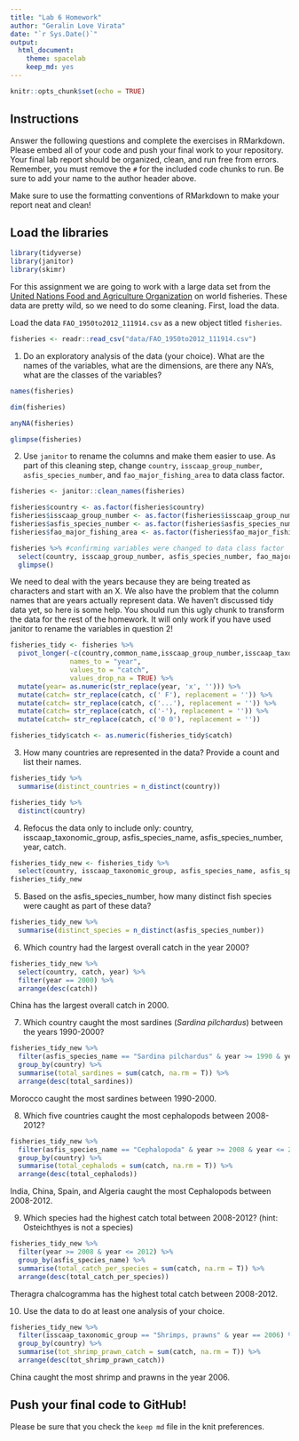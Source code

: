 ```yaml
---
title: "Lab 6 Homework"
author: "Geralin Love Virata"
date: "`r Sys.Date()`"
output:
  html_document: 
    theme: spacelab
    keep_md: yes
---
```


```r
knitr::opts_chunk$set(echo = TRUE)
```

## Instructions
Answer the following questions and complete the exercises in RMarkdown. Please embed all of your code and push your final work to your repository. Your final lab report should be organized, clean, and run free from errors. Remember, you must remove the `#` for the included code chunks to run. Be sure to add your name to the author header above.  

Make sure to use the formatting conventions of RMarkdown to make your report neat and clean!  

## Load the libraries
```r
library(tidyverse)
library(janitor)
library(skimr)
```

For this assignment we are going to work with a large data set from the [United Nations Food and Agriculture Organization](http://www.fao.org/about/en/) on world fisheries. These data are pretty wild, so we need to do some cleaning. First, load the data.  

Load the data `FAO_1950to2012_111914.csv` as a new object titled `fisheries`.
```r
fisheries <- readr::read_csv("data/FAO_1950to2012_111914.csv")
```

1. Do an exploratory analysis of the data (your choice). What are the names of the variables, what are the dimensions, are there any NA's, what are the classes of the variables?  
```r
names(fisheries)
```
```r
dim(fisheries)
```
```r
anyNA(fisheries)
```
```r
glimpse(fisheries)
```

2. Use `janitor` to rename the columns and make them easier to use. As part of this cleaning step, change `country`, `isscaap_group_number`, `asfis_species_number`, and `fao_major_fishing_area` to data class factor. 
```r
fisheries <- janitor::clean_names(fisheries)
```
```r
fisheries$country <- as.factor(fisheries$country)
fisheries$isscaap_group_number <- as.factor(fisheries$isscaap_group_number)
fisheries$asfis_species_number <- as.factor(fisheries$asfis_species_number)
fisheries$fao_major_fishing_area <- as.factor(fisheries$fao_major_fishing_area)
```
```r
fisheries %>% #confirming variables were changed to data class factor
  select(country, isscaap_group_number, asfis_species_number, fao_major_fishing_area) %>%
  glimpse() 
```

We need to deal with the years because they are being treated as characters and start with an X. We also have the problem that the column names that are years actually represent data. We haven't discussed tidy data yet, so here is some help. You should run this ugly chunk to transform the data for the rest of the homework. It will only work if you have used janitor to rename the variables in question 2!
```r
fisheries_tidy <- fisheries %>% 
  pivot_longer(-c(country,common_name,isscaap_group_number,isscaap_taxonomic_group,asfis_species_number,asfis_species_name,fao_major_fishing_area,measure),
               names_to = "year",
               values_to = "catch",
               values_drop_na = TRUE) %>% 
  mutate(year= as.numeric(str_replace(year, 'x', ''))) %>% 
  mutate(catch= str_replace(catch, c(' F'), replacement = '')) %>% 
  mutate(catch= str_replace(catch, c('...'), replacement = '')) %>% 
  mutate(catch= str_replace(catch, c('-'), replacement = '')) %>% 
  mutate(catch= str_replace(catch, c('0 0'), replacement = ''))

fisheries_tidy$catch <- as.numeric(fisheries_tidy$catch)
```

3. How many countries are represented in the data? Provide a count and list their names.
```r
fisheries_tidy %>%
  summarise(distinct_countries = n_distinct(country))
```

```r
fisheries_tidy %>%
  distinct(country)
```

4. Refocus the data only to include only: country, isscaap_taxonomic_group, asfis_species_name, asfis_species_number, year, catch.
```r
fisheries_tidy_new <- fisheries_tidy %>%
  select(country, isscaap_taxonomic_group, asfis_species_name, asfis_species_number, year, catch)
fisheries_tidy_new
```

5. Based on the asfis_species_number, how many distinct fish species were caught as part of these data?
```r
fisheries_tidy_new %>%
  summarise(distinct_species = n_distinct(asfis_species_number))
```

6. Which country had the largest overall catch in the year 2000?
```r
fisheries_tidy_new %>%
  select(country, catch, year) %>%
  filter(year == 2000) %>%
  arrange(desc(catch))
```
China has the largest overall catch in 2000.

7. Which country caught the most sardines (_Sardina pilchardus_) between the years 1990-2000?
```r
fisheries_tidy_new %>%
  filter(asfis_species_name == "Sardina pilchardus" & year >= 1990 & year <= 2000) %>%
  group_by(country) %>%
  summarise(total_sardines = sum(catch, na.rm = T)) %>%
  arrange(desc(total_sardines))
```
Morocco caught the most sardines between 1990-2000.

8. Which five countries caught the most cephalopods between 2008-2012?
```r
fisheries_tidy_new %>%
  filter(asfis_species_name == "Cephalopoda" & year >= 2008 & year <= 2012) %>%
  group_by(country) %>%
  summarise(total_cephalods = sum(catch, na.rm = T)) %>%
  arrange(desc(total_cephalods))
```
India, China, Spain, and Algeria caught the most Cephalopods between 2008-2012.

9. Which species had the highest catch total between 2008-2012? (hint: Osteichthyes is not a species)
```r
fisheries_tidy_new %>%
  filter(year >= 2008 & year <= 2012) %>%
  group_by(asfis_species_name) %>%
  summarise(total_catch_per_species = sum(catch, na.rm = T)) %>%
  arrange(desc(total_catch_per_species))
```
Theragra chalcogramma has the highest total catch between 2008-2012.


10. Use the data to do at least one analysis of your choice.
```r
fisheries_tidy_new %>%
  filter(isscaap_taxonomic_group == "Shrimps, prawns" & year == 2006) %>%
  group_by(country) %>%
  summarise(tot_shrimp_prawn_catch = sum(catch, na.rm = T)) %>%
  arrange(desc(tot_shrimp_prawn_catch))
```
China caught the most shrimp and prawns in the year 2006. 


## Push your final code to GitHub!
Please be sure that you check the `keep md` file in the knit preferences.   